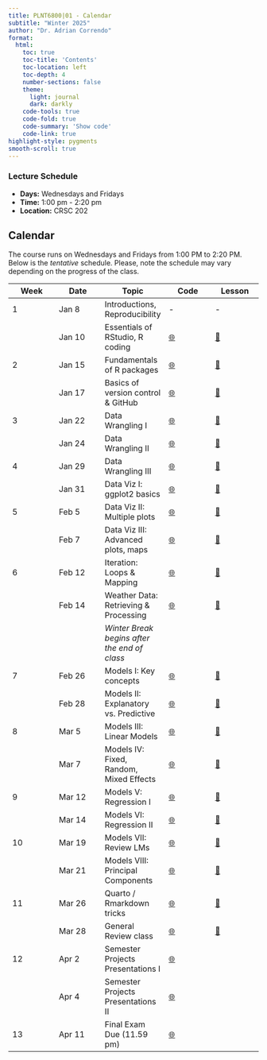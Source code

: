 ```yaml
---
title: PLNT6800|01 - Calendar
subtitle: "Winter 2025"
author: "Dr. Adrian Correndo"
format: 
  html:
    toc: true
    toc-title: 'Contents'
    toc-location: left
    toc-depth: 4
    number-sections: false
    theme:
      light: journal
      dark: darkly
    code-tools: true
    code-fold: true
    code-summary: 'Show code'
    code-link: true
highlight-style: pygments
smooth-scroll: true
---
```


### Lecture Schedule

-   **Days:** Wednesdays and Fridays
-   **Time:** 1:00 pm - 2:20 pm
-   **Location:** CRSC 202

## Calendar

The course runs on Wednesdays and Fridays from 1:00 PM to 2:20 PM. Below is the *tentative* schedule. Please, note the schedule may vary depending on the progress of the class.

| **Week** | **Date** | **Topic** | **Code** | **Lesson** |
|----|----|----|----|----|
| 1 | Jan 8 | Introductions, Reproducibility | \- | \- |
|  | Jan 10 | Essentials of RStudio, R coding | [🌐](https://github.com/adriancorrendo/plnt6800_coding/tree/main/lessons/week_01/fri "Private Repo") | [🎥](https://courselink.uoguelph.ca/d2l/le/content/935416/viewContent/4052644/View "CourseLink - Zoom recording") |
| 2 | Jan 15 | Fundamentals of R packages | [🌐](https://github.com/adriancorrendo/plnt6800_coding/tree/main/lessons/week_02/wed "Private Repo") | [🎥](https://courselink.uoguelph.ca/d2l/le/content/935416/viewContent/4057115/View) |
|  | Jan 17 | Basics of version control & GitHub | [🌐](https://github.com/adriancorrendo/my-first-repo) | [🎥](https://courselink.uoguelph.ca/d2l/le/content/935416/viewContent/4058352/View) |
| 3 | Jan 22 | Data Wrangling I | [🌐](https://github.com/adriancorrendo/plnt6800_coding/tree/main/lessons/week_03 "Private Repo") | [🎥](https://courselink.uoguelph.ca/d2l/le/content/935416/viewContent/4063612/View) |
|  | Jan 24 | Data Wrangling II | [🌐](https://github.com/adriancorrendo/plnt6800_coding/tree/main/lessons/week_03/fri/05_dw "Private Repo") | [🎥](https://courselink.uoguelph.ca/d2l/le/content/935416/viewContent/4064215/View) |
| 4 | Jan 29 | Data Wrangling III | [🌐](https://github.com/adriancorrendo/plnt6800_coding/tree/main/lessons/week_04/wed/) | [🎥](https://courselink.uoguelph.ca/d2l/le/content/935416/viewContent/4068091/View) |
|  | Jan 31 | Data Viz I: ggplot2 basics | [🌐](https://github.com/adriancorrendo/plnt6800_coding/tree/main/lessons/week_04/fri/) | [🎥](https://courselink.uoguelph.ca/d2l/le/content/935416/viewContent/4072220/View) |
| 5 | Feb 5 | Data Viz II: Multiple plots | [🌐](https://github.com/adriancorrendo/plnt6800_coding/tree/main/lessons/week_05/wed/) | [🎥](https://courselink.uoguelph.ca/d2l/le/content/935416/viewContent/4074843/View) |
|  | Feb 7 | Data Viz III: Advanced plots, maps | [🌐](https://github.com/adriancorrendo/plnt6800_coding/tree/main/lessons/week_05/fri/) | [🎥](https://zoom.us/rec/share/e9BMAGYi6OuOM5ThIpNBjhLYl6XeEbGr0FPr4syMaRMUKxCjYpuubrXcNkJTjobu.QT2dfMIa7iDMLYZe) |
| 6 | Feb 12 | Iteration: Loops & Mapping | [🌐]() | [🎥]() |
|   | Feb 14 | Weather Data: Retrieving & Processing | [🌐]() | [🎥]() |
|   |  | *Winter Break begins after the end of class* |  |  |
| 7 | Feb 26 | Models I: Key concepts | [🌐]() | [🎥]() |
|  | Feb 28 | Models II: Explanatory vs. Predictive | [🌐]() | [🎥]() |
| 8 | Mar 5 | Models III: Linear Models | [🌐]() | [🎥]() |
|  | Mar 7 | Models IV: Fixed, Random, Mixed Effects | [🌐]() | [🎥]() |
| 9 | Mar 12 | Models V: Regression I | [🌐]() | [🎥]() |
|  | Mar 14 | Models VI: Regression II | [🌐]() | [🎥]() |
| 10 | Mar 19 | Models VII: Review LMs | [🌐]() | [🎥]() |
|  | Mar 21 | Models VIII: Principal Components | [🌐]() | [🎥]() |
| 11 | Mar 26 | Quarto / Rmarkdown tricks | [🌐]() | [🎥]() |
|  | Mar 28 | General Review class | [🌐]() | [🎥]() |
| 12 | Apr 2 | Semester Projects Presentations I | [🌐]() |  |
|  | Apr 4 | Semester Projects Presentations II | [🌐]() |  |
| 13 | Apr 11 | Final Exam Due (11.59 pm) | [🌐]() |  |

